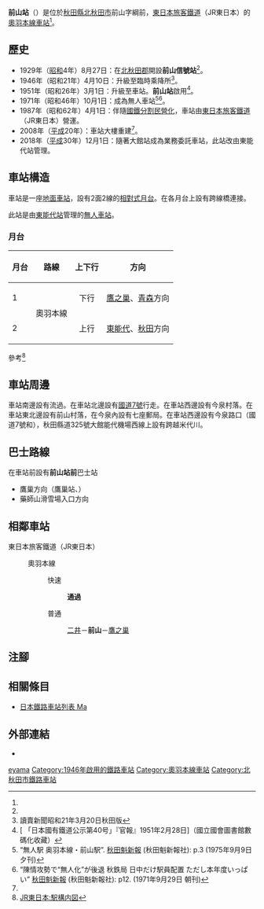 {{NoteTA
|T=zh-hans:前山站 (日本);zh-hk:前山站 (日本);zh-tw:前山車站 (日本);
|1=zh-hans:前山站;zh-hk:前山站;zh-tw:前山車站;
}}
{{Infobox station
|公司色 = green
|站名 = 前山站
|圖片 = Maeyama20090927.JPG
|圖片說明 = 車站大樓（2009年9月27日）
|日文原名 = 前山
|平假名 = まえやま
|羅馬拼音 = Maeyama
|副站名 = 
|電報略號 = マヘ
|所在地 = {{JPN}}[[秋田縣|秋田縣]][[北秋田市|北秋田市]]前山字綱前<ref name="zeneki31">{{Cite book|title =週刊 JR全駅・全車両基地 |publisher = {{Translink|ja|朝日新聞出版}} |series=週刊朝日百科 |volume  =31号 青森駅・弘前駅・深浦駅ほか |date =2013-03-17 |page =19 |language=ja}}</ref>
|座標 = {{coord|40|12|53.05|N|140|18|44.56|E|type:railwaystation_region:JP-24|display=inline,title}}
|車站構造 = [[地面車站|地面車站]]
|月台配置 = 2面2線<ref name="zeneki31"/>
|啟用年月日 = 1951年（[[昭和|昭和]]26年）3月1日<ref name="zeneki31"/>
|廢站年月日 = 
|乘客人數 = 
|上下車人次 = 
|統計年度 = 
|轉車 = 
|全寬備註 = [[無人車站|無人車站]]<ref name="zeneki31"/>
|adjacent = {{Adjacent stations|system=東日本旅客鐵道|line=奧羽本線|left=二井|right=鷹之巢|note-left=7.3km|note-mid=距離[[福島站_(福島縣)|福島]]379.5km|note-right=5.4km}}
}}
'''前山站'''（{{jpn|j=前山駅|hg=まえやまえき|rm=Maeyama eki|f=y}}）是位於[[秋田縣|秋田縣]][[北秋田市|北秋田市]]前山字綱前，[[東日本旅客鐵道|東日本旅客鐵道]]（JR東日本）的[[奧羽本線|奧羽本線]][[鐵路車站|車站]]<ref name="zeneki31"/>。

== 歷史 ==
* 1929年（[[昭和|昭和]]4年）8月27日：在[[北秋田郡|北秋田郡]]{{Translink|ja|七座村}}開設'''前山信號站'''<ref name="zeneki31"/>。
* 1946年（昭和21年）4月10日：升級至臨時乘降所<ref>讀賣新聞昭和21年3月20日秋田版</ref>。
* 1951年（昭和26年）3月1日：升級至車站。'''前山站'''啟用<ref>[{{NDLDC|2963787/8}} 「日本國有鐵道公示第40号」『官報』1951年2月28日]（國立國會圖書館數碼化收藏）</ref>。
* 1971年（昭和46年）10月1日：成為無人車站<ref>“無人駅 奥羽本線・前山駅”. [[秋田魁新報|秋田魁新報]] (秋田魁新報社): p.3 (1975年9月9日 夕刊)</ref><ref>“陳情攻勢で“無人化”が後退 秋鉄局 日中だけ駅員配置 ただし本年度いっぱい” [[秋田魁新報|秋田魁新報]] (秋田魁新報社): p12. (1971年9月29日 朝刊)</ref>。
* 1987年（昭和62年）4月1日：伴隨[[國鐵分割民營化|國鐵分割民營化]]，車站由[[東日本旅客鐵道|東日本旅客鐵道]]（JR東日本）營運。
* 2008年（[[平成|平成]]20年）：車站大樓重建<ref name="zeneki31"/>。
* 2018年（[[平成|平成]]30年）12月1日：隨著大館站成為業務委託車站，此站改由東能代站管理。

== 車站構造 ==
車站是一座[[地面車站|地面車站]]，設有2面2線的[[相對式月台|相對式月台]]。在各月台上設有跨線橋連接。

此站是由[[東能代站|東能代站]]管理的[[無人車站|無人車站]]。

=== 月台 ===
{| rules="rows" class="wikitable"
!月台!!路線!!上下行!!方向
|-
! 1
| rowspan="2"|{{Color|#ee7b28|■}}奧羽本線
| style="text-align:center" | 下行
|[[鷹之巢站|鷹之巢]]、[[青森站|青森]]方向
|-
! 2
| style="text-align:center" | 上行
|[[東能代站|東能代]]、[[秋田站|秋田]]方向
|}
參考<ref>[https://www.jreast.co.jp/estation/stations/1419.html JR東日本:駅構内図]{{ja icon}}</ref>

== 車站周邊 ==
車站南邊設有{{Translink|ja|米代川}}流過。在車站北邊設有[[國道7號_(日本)|國道7號]]行走。在車站西邊設有今泉村落。在車站東北邊設有前山村落，在今泉內設有七座郵局。在車站西邊設有今泉路口（國道7號和{{Translink|ja|秋田県道325号大館能代空港西線|秋田縣道325號大館能代機場西線}}），秋田縣道325號大館能代機場西線上設有{{Translink|ja|翔鷹大橋}}跨越米代川。

== 巴士路線 ==
在車站前設有{{Translink|ja|秋北バス|秋北巴士}}'''前山站前'''巴士站
* 鷹巢方向（鷹巢站、{{Translink|ja|イオンタウン鷹巣|AEON Town鷹巢}}）
* 藥師山滑雪場入口方向

== 相鄰車站 ==
; 東日本旅客鐵道（JR東日本）
: {{Color|#ee7b28|■}}奧羽本線
:: {{color|red|□}}快速
::: '''通過'''
:: {{color|gray|■}}普通
::: [[二井站|二井]]－'''前山'''－[[鷹之巢站|鷹之巢]]

== 注腳 ==
{{Reflist}}

== 相關條目 ==
{{commonscat|Maeyama Station}}
* [[日本鐵路車站列表_Ma|日本鐵路車站列表 Ma]]

== 外部連結==
*{{外部連結/JR東日本車站|1419|前山}}{{ja icon}}

{{奧羽本線}}

{{DEFAULTSORT:Maeyama}}
[[Category:日本鐵路車站_Ma|eyama]]
[[Category:1946年啟用的鐵路車站|Category:1946年啟用的鐵路車站]]
[[Category:奧羽本線車站|Category:奧羽本線車站]]
[[Category:北秋田市鐵路車站|Category:北秋田市鐵路車站]]